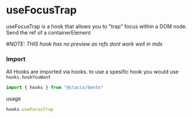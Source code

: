 
<Meta title="hooks/useFocusTrap" component={useFocusTrap} decorators={[withKnobs]}/>

# useFocusTrap
useFocusTrap is a hook that allows you to "trap" focus within a DOM node. Send the ref of a containerElement

#_NOTE: THIS hook has no preview as refs dont work well in mdx_

### Import
All Hooks are imported via hooks. to use a spesific hook you would
use ```hooks.hookYouWant```

```javascript
import { hooks } from "@staccx/bento"
```
usage
```javascript
hooks.useFocusTrap
```


